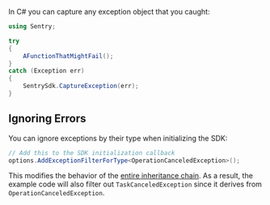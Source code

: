 In C# you can capture any exception object that you caught:

```csharp
using Sentry;

try
{
    AFunctionThatMightFail();
}
catch (Exception err)
{
    SentrySdk.CaptureException(err);
}
```

## Ignoring Errors

You can ignore exceptions by their type when initializing the SDK:

```csharp
// Add this to the SDK initialization callback
options.AddExceptionFilterForType<OperationCanceledException>();
```

This modifies the behavior of the [entire inheritance chain](https://docs.microsoft.com/en-us/dotnet/csharp/tutorials/inheritance#background-what-is-inheritance). As a result, the example code will also filter out `TaskCanceledException` since it derives from `OperationCanceledException`.
